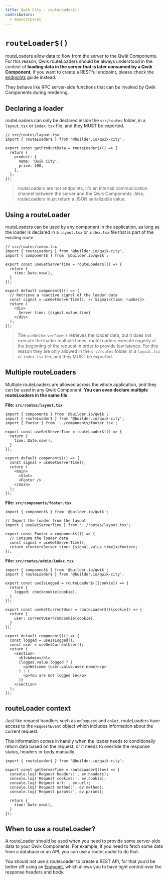 ```yaml
---
title: Qwik City - routeLoader$()
contributors:
  - manucorporat
---
```


# `routeLoader$()`

routeLoaders allow data to flow from the server to the Qwik Components. For this reason, Qwik routeLoaders should be always understood in the context of **loading data in the server that is later consumed by a Qwik Component**, if you want to create a RESTful endpoint, please check the [endpoints](/docs/(qwikcity)/endpoints/index.mdx) guide instead.

They behave like RPC server-side functions that can be invoked by Qwik Components during rendering.

## Declaring a loader

routeLoaders can only be declared inside the `src/routes` folder, in a `layout.tsx` or `index.tsx` file, and they MUST be exported.

```tsx
// src/routes/layout.tsx
import { routeLoader$ } from '@builder.io/qwik-city';

export const getProductData = routeLoader$(() => {
  return {
    product: {
      name: 'Qwik City',
      price: 100,
    },
  };
});
```

> routeLoaders are not endpoints, it's an internal communication channel between the server and the Qwik Components. Also, routeLoaders must return a JSON serializable value.

## Using a routeLoader

routeLoaders can be used by any component in the application, as long as the loader is declared in a `layout.tsx` or `index.tsx` file that is part of the existing route.

```tsx
// src/routes/index.tsx
import { routeLoader$ } from '@builder.io/qwik-city';
import { component$ } from '@builder.io/qwik';

export const useGetServerTime = routeLoader$(() => {
  return {
    time: Date.now(),
  }
});

export default component$(() => {
  // Retrieve a reactive signal of the loader data
  const signal = useGetServerTime(); // Signal<{time: number}>
  return (
    <div>
      Server time: {signal.value.time}
    </div>
  );
});
```

> The `useGetServerTime()` retrieves the loader data, but it does not execute the loader multiple times. routeLoaders execute eagerly at the beginning of the request in order to provide low latency. For this reason they are only allowed in the `src/routes` folder, in a `layout.tsx` or `index.tsx` file, and they MUST be exported.

## Multiple routeLoaders

Multiple routeLoaders are allowed across the whole application, and they can be used in any Qwik Component. **You can even declare multiple routeLoaders in the same file**.

**File: `src/routes/layout.tsx`**

```tsx
import { component$ } from '@builder.io/qwik';
import { routeLoader$ } from '@builder.io/qwik-city';
import { Footer } from '../components/footer.tsx';

export const useGetServerTime = routeLoader$(() => {
  return {
    time: Date.now(),
  }
});

export default component$(() => {
  const signal = useGetServerTime();
  return (
    <main>
      <Slot>
      <Footer />
    </main>
  );
});
```

**File: `src/components/footer.tsx`**

```tsx
import { component$ } from '@builder.io/qwik';

// Import the loader from the layout
import { useGetServerTime } from '../routes/layout.tsx';

export const Footer = component$(() => {
  // Consume the loader data
  const signal = useGetServerTime();
  return <footer>Server time: {signal.value.time}</footer>;
});
```

**File: `src/routes/admin/index.tsx`**

```tsx
import { component$ } from '@builder.io/qwik';
import { routeLoader$ } from '@builder.io/qwik-city';

export const useIsLogged = routeLoader$(({cookie}) => {
  return {
    logged: checkcookie(cookie),
  }
});

export const useGetCurrentUser = routeLoader$(({cookie}) => {
  return {
    user: currentUserFromcookie(cookie),
  }
});

export default component$(() => {
  const logged = useIsLogged();
  const user = useGetCurrentUser();
  return (
    <section>
      <h1>Admin</h1>
      {logged.value.logged ? (
        <p>Welcome {user.value.user.name}</p>
      ) : (
        <p>You are not logged in</p>
      )}
    </section>
  );
});
```

## routeLoader context

Just like request handlers such as `onRequest` and `onGet`, routeLoaders have access to the `RequestEvent` object which includes information about the current request.

This information comes in handly when the loader needs to conditionally return data based on the request, or it needs to override the response status, headers or body manually.

```tsx
import { routeLoader$ } from '@builder.io/qwik-city';

export const getServerTime = routeLoader$((ev) => {
  console.log('Request headers:', ev.headers);
  console.log('Request cookies:', ev.cookie);
  console.log('Request url:', ev.url);
  console.log('Request method:', ev.method);
  console.log('Request params:', ev.params);

  return {
    time: Date.now(),
  }
});
```

## When to use a routeLoader?

A routeLoader should be used when you need to provide some server-side data to your Qwik Components. For example, if you need to fetch some data from a database or an API, you can use a routeLoader to do that.

You should not use a routeLoader to create a REST API, for that you’d be better off using an [Endpoint](/docs/(qwikcity)/endpoints/index.mdx), which allows you to have tight control over the response headers and body.
